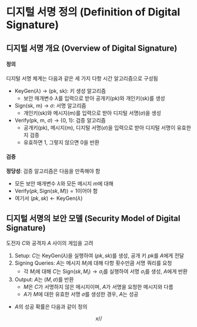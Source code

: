 # 디지털 서명 정의 (Definition of Digital Signature)
## 디지털 서명 개요 (Overview of Digital Signature)

#### 정의
디지털 서명 체계는 다음과 같은 세 가지 다항 시간 알고리즘으로 구성됨
- KeyGen($\lambda$) $\rightarrow$ (pk, sk): 키 생성 알고리즘
	- 보안 매개변수 $\lambda$를 입력으로 받아 공개키(pk)와 개인키(sk)를 생성
- Sign(sk, m) $\rightarrow$ $\sigma$: 서명 알고리즘
	- 개인키(sk)와 메시지(m)를 입력으로 받아 디지털 서명($\sigma$)을 생성
- Verify(pk, m, $\sigma$) $\rightarrow$ {0, 1}: 검증 알고리즘
	- 공개키(pk), 메시지(m), 디지털 서명($\sigma$)을 입력으로 받아 디지털 서명이 유효한지 검증
	- 유효하면 1, 그렇지 않으면 0을 반환

#### 검증
**정당성**: 검증 알고리즘은 다음을 만족해야 함
- 모든 보안 매개변수 $\lambda$와 모든 메시지 $m$에 대해
- $\text{Verify}(pk, \text{Sign}(sk, M)) = 1$이어야 함
- 여기서 $(pk, sk) \leftarrow \text{KeyGen}(\lambda)$

## 디지털 서명의 보안 모델 (Security Model of Digital Signature)
도전자 $C$와 공격자 $A$ 사이의 게임을 고려
1. Setup: $C$는 KeyGen($\lambda$)을 실행하여 $(pk, sk)$를 생성, 공개 키 $pk$를 $A$에게 전달
2. Signing Queries: $A$는 메시지 $M_i$에 대해 다항 횟수만큼 서명 쿼리를 요청
	- 각 $M_i$에 대해 $C$는 $\text{Sign}(sk, M_i) → \sigma_i$를 실행하여 서명 $\sigma_i$를 생성, $A$에게 반환
3. Output: $A$는 $(M, \sigma)$를 반환
	- $M$은 $C$가 서명하지 않은 메시지이며, $A$가 서명을 요청한 메시지와 다름
	- $A$가 $M$에 대한 유효한 서명 $\sigma$를 생성한 경우, $A$는 성공

- $A$의 성공 확률은 다음과 같이 정의

$$
x//
$$